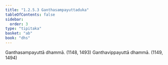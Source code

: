 ```yaml
---
title: "1.2.5.3 Ganthasampayuttaduka"
tableOfContents: false
sidebar:
  order: 3
type: "tipitaka"
basket: "ab"
book: "dhs"
---
```



<DynamicBreadcrumb />

<Division number="50" book="dhs" bookNo="29" page="9">

<Paragraph number="127" book="dhs">
Ganthasampayuttā dhammā. (<Emphasis>1148, 1493</Emphasis>)
</Paragraph>

<Paragraph number="128" book="dhs">
Ganthavippayuttā dhammā. (<Emphasis>1149, 1494</Emphasis>)
</Paragraph>
</Division>
